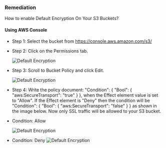 ### Remediation

How to enable Default Encryption On Your S3 Buckets?

#### Using AWS Console

- Step 1: Select the bucket from https://console.aws.amazon.com/s3/

- Step 2: Click on the Permissions tab.

  <img
    alt="Default Encryption"
    src="/images/aws/audit/aws_s3_s3_https_step2.png"
  />

- Step 3: Scroll to Bucket Policy and click Edit.

  <img
    alt="Default Encryption"
    src="/images/aws/audit/aws_s3_s3_https_step3.png"
  />

- Step 4: Write the policy document: "Condition": { "Bool": { "aws:SecureTransport": "true" } }, when the Effect element value is set to "Allow". If the Effect element is "Deny" then the condition will be "Condition": { "Bool": { "aws:SecureTransport": "false" } } as shown in the image below. Now only SSL traffic will be allowed to your S3 bucket.

* Condition: Allow

  <img
    alt="Default Encryption"
    src="/images/aws/audit/aws_s3_s3_https_step4_condition_allow.png"
  />

* Condition: Deny
  <img
    alt="Default Encryption"
    src="/images/aws/audit/aws_s3_s3_https_step4_condition_deny.png"
  />
